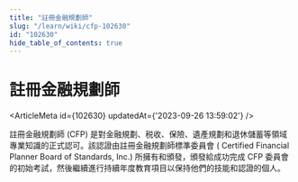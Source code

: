 ```yaml
---
title: "註冊金融規劃師"
slug: "/learn/wiki/cfp-102630"
id: "102630"
hide_table_of_contents: true
---
```



# 註冊金融規劃師

<ArticleMeta id={102630} updatedAt={'2023-09-26 13:59:02'} />
<div className='border-solid border-b border-t-0 my-4 border-[var(--ifm-color-gray-300)]' />

註冊金融規劃師 (CFP) 是對金融規劃、税收、保險、遺產規劃和退休儲蓄等領域專業知識的正式認可。該認證由註冊金融規劃師標準委員會 ( Certified Financial Planner Board of Standards, Inc.) 所擁有和頒發，頒發給成功完成 CFP 委員會的初始考試，然後繼續進行持續年度教育項目以保持他們的技能和認證的個人。
